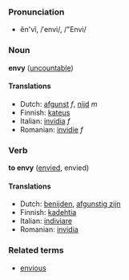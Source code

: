 ===Pronunciation===
*ĕn'vĭ, /ˈenvi/, /"Envi/

===Noun===

'''envy''' ([[uncountable]])

====Translations====
*Dutch: [[afgunst]] ''f'', [[nijd]] ''m''
*Finnish: [[kateus]]
*Italian: [[invidia]] ''f''
*Romanian: [[invidie]] ''f''

===Verb===

'''to envy''' ([[envied]], envied)

====Translations====
*Dutch: [[benijden]], [[afgunstig zijn]]
*Finnish: [[kadehtia]]
*Italian: [[indiviare]]
*Romanian: [[invidia]]

===Related terms===
*[[envious]]